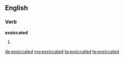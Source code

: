 ==English==

===Verb===
'''exsiccated'''

# {{past of|[[exsiccate]]}}

[[de:exsiccated]]
[[mg:exsiccated]]
[[ta:exsiccated]]
[[te:exsiccated]]